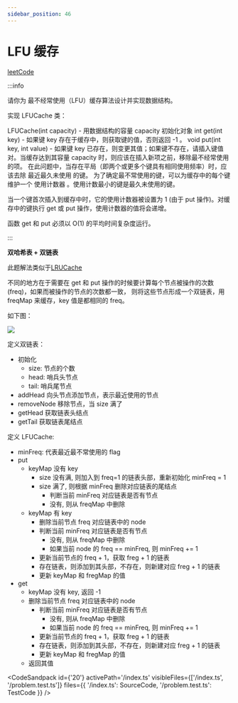 ```yaml
---
sidebar_position: 46
---
```


# LFU 缓存


[leetCode](https://leetcode.cn/problems/lfu-cache/description/)

:::info

请你为 最不经常使用（LFU）缓存算法设计并实现数据结构。

实现 LFUCache 类：

LFUCache(int capacity) - 用数据结构的容量 capacity 初始化对象
int get(int key) - 如果键 key 存在于缓存中，则获取键的值，否则返回 -1 。
void put(int key, int value) - 如果键 key 已存在，则变更其值；如果键不存在，请插入键值对。当缓存达到其容量 capacity 时，则应该在插入新项之前，移除最不经常使用的项。
在此问题中，当存在平局（即两个或更多个键具有相同使用频率）时，应该去除 最近最久未使用 的键。
为了确定最不常使用的键，可以为缓存中的每个键维护一个 使用计数器 。使用计数最小的键是最久未使用的键。

当一个键首次插入到缓存中时，它的使用计数器被设置为 1 (由于 put 操作)。对缓存中的键执行 get 或 put 操作，使用计数器的值将会递增。

函数 get 和 put 必须以 O(1) 的平均时间复杂度运行。

:::

**双哈希表 + 双链表**

此题解法类似于[LRUCache](/docs/algo-linkList/leetCode/LRUCache/)

不同的地方在于需要在 get 和 put 操作的时候要计算每个节点被操作的次数(freq)，如果而被操作的节点的次数都一致，
则将这些节点形成一个双链表，用 freqMap 来缓存，key 值是都相同的 freq。

如下图：

![](https://media.wangbaoqi.tech/assets/blog/algorithm/linklist/LFUCache.png)

定义双链表：

- 初始化
  - size: 节点的个数
  - head: 哨兵头节点
  - tail: 哨兵尾节点
- addHead 向头节点添加节点，表示最近使用的节点
- removeNode 移除节点，当 size 满了
- getHead 获取链表头结点
- getTail 获取链表尾结点

定义 LFUCache:

- minFreq: 代表最近最不常使用的 flag
- put
  - keyMap 没有 key
    - size 没有满, 则加入到 freq=1 的链表头部，重新初始化 minFreq = 1
    - size 满了, 则根据 minFreq 删除对应链表的尾结点
      - 判断当前 minFreq 对应链表是否有节点
      - 没有, 则从 freqMap 中删除
  - keyMap 有 key
    - 删除当前节点 freq 对应链表中的 node
    - 判断当前 minFreq 对应链表是否有节点
      - 没有, 则从 freqMap 中删除
      - 如果当前 node 的 freq == minFreq, 则 minFreq += 1
    - 更新当前节点的 freq + 1，获取 freg + 1 的链表
    - 存在链表，则添加到其头部，不存在，则新建对应 freg + 1 的链表
    - 更新 keyMap 和 fregMap 的值
- get
  - keyMap 没有 key, 返回 -1
  - 删除当前节点 freq 对应链表中的 node
    - 判断当前 minFreq 对应链表是否有节点
      - 没有, 则从 freqMap 中删除
      - 如果当前 node 的 freq == minFreq, 则 minFreq += 1
    - 更新当前节点的 freq + 1，获取 freg + 1 的链表
    - 存在链表，则添加到其头部，不存在，则新建对应 freg + 1 的链表
    - 更新 keyMap 和 fregMap 的值
  - 返回其值

<CodeSandpack
  id={'20'}
  activePath='/index.ts'
  visibleFiles={['/index.ts', '/problem.test.ts']}
  files={{
    '/index.ts': SourceCode,
    '/problem.test.ts': TestCode
  }}
/>
